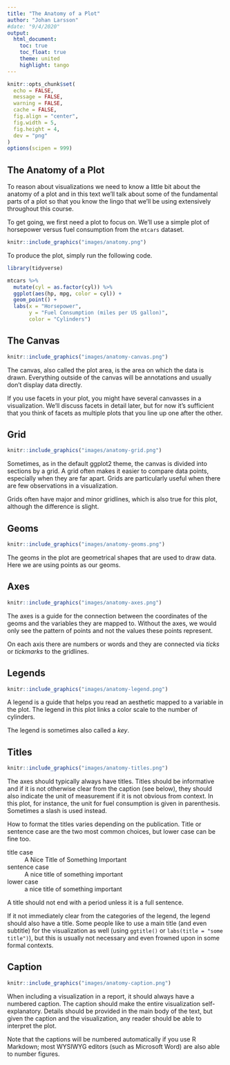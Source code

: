 ```yaml
---
title: "The Anatomy of a Plot"
author: "Johan Larsson"
#date: "9/4/2020"
output: 
  html_document:
    toc: true
    toc_float: true
    theme: united
    highlight: tango
---
```


```r

knitr::opts_chunk$set(
  echo = FALSE,
  message = FALSE,
  warning = FALSE,
  cache = FALSE,
  fig.align = "center",
  fig.width = 5,
  fig.height = 4,
  dev = "png"
)
options(scipen = 999)
```

## The Anatomy of a Plot

To reason about visualizations we need to know a little bit about the anatomy of 
a plot and in this text we'll talk about some of the fundamental parts of a plot
so that you know the lingo that we'll be using extensively throughout this course.

To get going, we first need a plot to focus on. We'll use a simple plot of
horsepower versus fuel consumption from the `mtcars` dataset.

```r
knitr::include_graphics("images/anatomy.png")
```

To produce the plot, simply run the following code.

```r
library(tidyverse)

mtcars %>%
  mutate(cyl = as.factor(cyl)) %>%
  ggplot(aes(hp, mpg, color = cyl)) +
  geom_point() +
  labs(x = "Horsepower",
       y = "Fuel Consumption (miles per US gallon)",
       color = "Cylinders")
```

## The Canvas 

```r
knitr::include_graphics("images/anatomy-canvas.png")
```

The canvas, also called the plot area, is the area on which the data is drawn. Everything
outside of the canvas will be annotations and usually don't display data directly.

If you use facets in your plot, you might have several canvasses
in a visualization. We'll discuss facets in detail later, but for now it's sufficient that you think of facets as multiple plots that you line up one after the other.

## Grid

```r
knitr::include_graphics("images/anatomy-grid.png")
```

Sometimes, as in the default ggplot2 theme, the canvas is divided into sections by
a grid. A grid often makes it easier to compare data points, especially when they are
far apart. Grids are particularly useful when there are few observations in a 
visualization.

Grids often have major and minor gridlines, which is also true for this plot, although
the difference is slight.

## Geoms

```r
knitr::include_graphics("images/anatomy-geoms.png")
```

The geoms in the plot are geometrical shapes that are used to draw data. Here we
are using points as our geoms.

## Axes

```r
knitr::include_graphics("images/anatomy-axes.png")
```

The axes is a guide for the connection between the coordinates of the geoms
and the variables they are mapped to. Without the axes, we would only see the pattern
of points and not the values these points represent.

On each axis there are numbers or words and they are connected via *ticks* or *tickmarks*
to the gridlines.

## Legends

```r
knitr::include_graphics("images/anatomy-legend.png")
```

A legend is a guide that helps you read an aesthetic mapped to a variable
in the plot. The legend in this plot links a color scale to the number of cylinders.

The legend is sometimes also called a *key*.

## Titles

```r
knitr::include_graphics("images/anatomy-titles.png")
```

The axes should typically always have titles. Titles should be informative and
if it is not otherwise clear from the caption (see below), they should also
indicate the unit of measurement if it is not obvious from context. In this plot, for 
instance, the unit for fuel consumption is given in parenthesis. Sometimes 
a slash is used instead.

How to format the titles varies depending on the publication. Title or sentence case
are the two most common choices, but lower case can be fine too.

title case
:   A Nice Title of Something Important

sentence case
:   A nice title of something important

lower case
:   a nice title of something important

A title should not end with a period unless it is a full sentence.

If it not immediately clear from the categories of the legend, the legend
should also have a title. Some people like to use a main title (and even subtitle) for the
visualization as well (using `ggtitle()` or `labs(title = "some title")`), but this is
usually not necessary and even frowned upon in some formal contexts.

## Caption

```r
knitr::include_graphics("images/anatomy-caption.png")
```

When including a visualization in a report, it should always have a numbered caption. The caption should make the entire visualization self-explanatory. Details should be provided in the main body of the text, but given the caption and the visualization, any reader should be able to interpret the plot. 

Note that the captions will be numbered automatically if you use R Markdown; most WYSIWYG editors (such as Microsoft Word) are also able to number figures.
